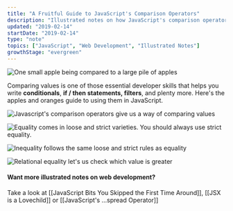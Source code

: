 ```yaml
---
title: "A Fruitful Guide to JavaScript's Comparison Operators"
description: "Illustrated notes on how JavaScript's comparison operators work"
updated: "2019-02-14"
startDate: "2019-02-14"
type: "note"
topics: ["JavaScript", "Web Development", "Illustrated Notes"]
growthStage: "evergreen"
---
```


![One small apple being compared to a large pile of apples](https://res.cloudinary.com/dg3gyk0gu/image/upload/c_scale,w_400/v1592833720/maggieappleton.com/egghead-course-notes/fruit-comparison/thumb_2x.png)

<IntroParagraph>

Comparing values is one of those essential developer skills that helps you write **conditionals**, **if / then statements, filters**, and plenty more. Here's the apples and oranges guide to using them in JavaScript.

</IntroParagraph>

<img
    alt="Javascript's comparison operators give us a way of comparing values"
    src="https://res.cloudinary.com/dg3gyk0gu/image/upload/v1592262865/maggieappleton.com/egghead-course-notes/fruit-comparison/FruitComparison_P1.png"
/>

<img
    alt="Equality comes in loose and strict varieties. You should always use strict equality."
    src="https://res.cloudinary.com/dg3gyk0gu/image/upload/v1592262864/maggieappleton.com/egghead-course-notes/fruit-comparison/FruitComparison_P2.png"
/>

<img
    alt="Inequality follows the same loose and strict rules as equality"
    src="https://res.cloudinary.com/dg3gyk0gu/image/upload/v1592262862/maggieappleton.com/egghead-course-notes/fruit-comparison/FruitComparison_P3.png"
/>

<img
    alt="Relational equality let's us check which value is greater"
    src="https://res.cloudinary.com/dg3gyk0gu/image/upload/v1592262863/maggieappleton.com/egghead-course-notes/fruit-comparison/FruitComparison_P4.png"
/>

#### Want more illustrated notes on web development?

Take a look at [[JavaScript Bits You Skipped the First Time Around]], [[JSX is a Lovechild]] or [[JavaScript's ...spread Operator]]
